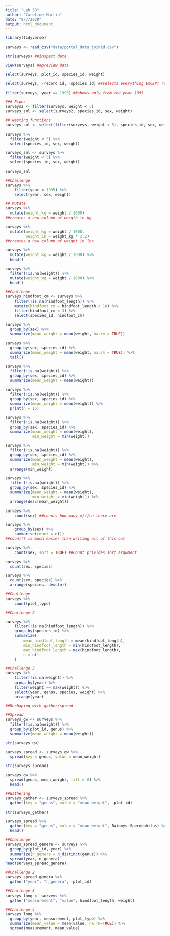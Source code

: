 ```yaml
---
title: "Lab 3B"
author: "Caroline Martin"
date: "9/7/2020"
output: html_document
---
```


```r
library(tidyverse)
```

```r
surveys <- read_csv("data/portal_data_joined.csv")
```

```r
str(surveys) ##inspect data 
```

```r
view(surveys) ##preview data
```

```r
select(surveys, plot_id, species_id, weight)
```

```r
select(surveys, -record_id, -species_id) ##selects everything EXCEPT record_id and species_id
```

```r
filter(surveys, year == 1995) ##shows only from the year 1995
```

```r
### Pipes
surveys2 <- filter(surveys, weight < 5)
surveys_sml <- select(surveys2, species_id, sex, weight)
```

```r
## Nesting functions
surveys_sml <- select(filter(surveys, weight < 5), species_id, sex, weight)
```

```r
surveys %>%
  filter(weight < 5) %>%
  select(species_id, sex, weight)
```
```r
surveys_sml <- surveys %>%
  filter(weight < 5) %>%
  select(species_id, sex, weight)

surveys_sml
```

```r
##Challenge
surveys %>%
    filter(year < 1995) %>%
    select(year, sex, weight)
```
```r
## Mutate
surveys %>%
  mutate(weight_kg = weight / 1000)
##creates a new column of weigth in kg
```

```r
surveys %>%
  mutate(weight_kg = weight / 1000,
         weight_lb = weight_kg * 2.2)
##creates a new column of weight in lbs
```

```r
surveys %>%
  mutate(weight_kg = weight / 1000) %>%
  head()
```

```r
surveys %>%
  filter(!is.na(weight)) %>%
  mutate(weight_kg = weight / 1000) %>%
  head()
```

```r
##Challenge
surveys_hindfoot_cm <- surveys %>%
    filter(!is.na(hindfoot_length)) %>%
    mutate(hindfoot_cm = hindfoot_length / 10) %>%
    filter(hindfoot_cm < 3) %>%
    select(species_id, hindfoot_cm)
```

```r
surveys %>%
  group_by(sex) %>%
  summarize(mean_weight = mean(weight, na.rm = TRUE))
```

```r
surveys %>%
  group_by(sex, species_id) %>%
  summarize(mean_weight = mean(weight, na.rm = TRUE)) %>% 
  tail()
```

```r
surveys %>%
  filter(!is.na(weight)) %>%
  group_by(sex, species_id) %>%
  summarize(mean_weight = mean(weight))
```

```r
surveys %>%
  filter(!is.na(weight)) %>%
  group_by(sex, species_id) %>%
  summarize(mean_weight = mean(weight)) %>%
  print(n = 15)
```

```r
surveys %>%
  filter(!is.na(weight)) %>%
  group_by(sex, species_id) %>%
  summarize(mean_weight = mean(weight),
            min_weight = min(weight))
```

```r
surveys %>%
  filter(!is.na(weight)) %>%
  group_by(sex, species_id) %>%
  summarize(mean_weight = mean(weight),
            min_weight = min(weight)) %>%
  arrange(min_weight)
```

```r
surveys %>%
  filter(!is.na(weight)) %>%
  group_by(sex, species_id) %>%
  summarize(mean_weight = mean(weight),
            min_weight = min(weight)) %>%
  arrange(desc(mean_weight))
```

```r
surveys %>%
    count(sex) ##counts how many m/f/na there are
```

```r
surveys %>%
    group_by(sex) %>%
    summarise(count = n())
##count() is much easier than writing all of this out
```

```r
surveys %>%
    count(sex, sort = TRUE) ##Count privides sort argument
```

```r
surveys %>%
  count(sex, species) 
```

```r
surveys %>%
  count(sex, species) %>%
  arrange(species, desc(n))
```

```r
##Challenge
surveys %>%
    count(plot_type) 
```

```r
##Challenge 2

surveys %>%
    filter(!is.na(hindfoot_length)) %>%
    group_by(species_id) %>%
    summarize(
        mean_hindfoot_length = mean(hindfoot_length),
        min_hindfoot_length = min(hindfoot_length),
        max_hindfoot_length = max(hindfoot_length),
        n = n()
    )
```

```r
##Challenge 3
surveys %>%
    filter(!is.na(weight)) %>%
    group_by(year) %>%
    filter(weight == max(weight)) %>%
    select(year, genus, species, weight) %>%
    arrange(year)
```

```r
##Reshaping with gather/spread

##Spread
surveys_gw <- surveys %>%
  filter(!is.na(weight)) %>%
  group_by(plot_id, genus) %>%
  summarize(mean_weight = mean(weight))
```

```r
str(surveys_gw)
```

```r
surveys_spread <- surveys_gw %>%
  spread(key = genus, value = mean_weight)

str(surveys_spread)
```

```r
surveys_gw %>%
  spread(genus, mean_weight, fill = 0) %>%
  head()
```
```r
##Gathering
surveys_gather <- surveys_spread %>%
  gather(key = "genus", value = "mean_weight", -plot_id)

str(surveys_gather)
```

```r
surveys_spread %>%
  gather(key = "genus", value = "mean_weight", Baiomys:Spermophilus) %>%
  head()
```
```r
##Challenge
surveys_spread_genera <- surveys %>%
  group_by(plot_id, year) %>%
  summarize(n_genera = n_distinct(genus)) %>%
  spread(year, n_genera)
head(surveys_spread_genera)

```

```r
##Challenge 2
surveys_spread_genera %>%
  gather("year", "n_genera", -plot_id)
```
```r
##Challenge 3
surveys_long <- surveys %>%
  gather("measurement", "value", hindfoot_length, weight)
```

```r
##Challenge 4
surveys_long %>%
  group_by(year, measurement, plot_type) %>%
  summarize(mean_value = mean(value, na.rm=TRUE)) %>%
  spread(measurement, mean_value)
```



